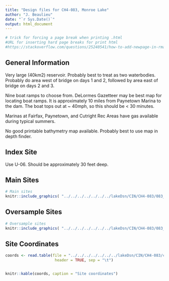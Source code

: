```yaml
---
title: "Design files for CH4-083, Monroe Lake"
author: "J. Beaulieu"
date: "`r Sys.Date()`"
output: html_document
---
```


```r
# trick for forcing a page break when printing .html
#URL for inserting hard page breaks for print html
#https://stackoverflow.com/questions/25240541/how-to-add-newpage-in-rmarkdown-in-a-smart-way
```
## General Information
Very large (40km2) reservoir.  Probably best to treat as two waterbodies.  Probably do area west of bridge on days 1 and 2, followed by area east of bridge on days 2 and 3.

Nine boat ramps to choose from.  DeLormes Gazetteer may be best map for locating boat ramps. It is approximately 10 miles from Paynetown Marina to the dam.  The boat tops out at ~ 40mph, so this should be < 30 minutes.

Marinas at Fairfax, Paynetown, and Cutright Rec Areas have gas available during typical summers.

No good printable bathymetry map available.  Probably best to use map in depth finder.

## Index Site
Use U-06.  Should be approximately 30 feet deep.

## Main Sites
```r
# Main sites
knitr::include_graphics( "../../../../../../../lakeDsn/CIN/CH4-083/083_Main.png")
```
<P style="page-break-before: always">
  
  

## Oversample Sites
```r
# Oversample sites
knitr::include_graphics( "../../../../../../../lakeDsn/CIN/CH4-083/083_Over.png")
```

<P style="page-break-before: always">
## Site Coordinates
```r

coords <- read.table(file = "../../../../../../../lakeDsn/CIN/CH4-083/ch4_083_sites.txt",
                      header = TRUE, sep = "\t")


knitr::kable(coords, caption = "Site coordinates")
```